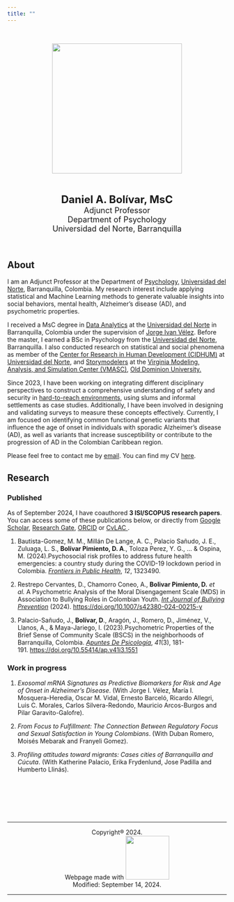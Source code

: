 ```yaml
---
title: ""
---
```


<br>

<center>![](images/Foto%20Color-fotor-20240912174831-01.png){width="298"}</center>

<br>

<center><font size="+2">**Daniel A. Bolívar, MsC** </font> <br> <font size="+1.2">Adjunct Professor</font><br> <font size="+1.2">Department of Psychology</font><br> <font size="+1.2">Universidad del Norte, Barranquilla</font><br></center>

<br>

<!-- <br> -->

## About

I am an Adjunct Professor at the Department of [Psychology,](https://www.uninorte.edu.co/web/departamento-de-psicologia) [Universidad del Norte](https://www.uninorte.edu.co/), Barranquilla, Colombia. My research interest include applying statistical and Machine Learning methods to generate valuable insights into social behaviors, mental health, Alzheimer's disease (AD), and psychometric properties.

I received a MsC degree in [Data Analytics](https://www.uninorte.edu.co/web/maestria-en-ciencia-de-datos) at the [Universidad del Norte](https://www.uninorte.edu.co/) in Barranquilla, Colombia under the supervision of [Jorge Ivan Vélez](https://jorgeivanvelez.netlify.app/). Before the master, I earned a BSc in Psychology from the [Universidad del Norte](https://www.uninorte.edu.co/), Barranquilla. I also conducted research on statistical and social phenomena as member of the [Center for Research in Human Development (CIDHUM)](https://www.uninorte.edu.co/web/gidhum) at [Universidad del Norte](https://www.uninorte.edu.co/), and [Storymodelers](https://www.storymodelers.org/) at the [Virginia Modeling, Analysis, and Simulation Center (VMASC)](https://vmasc.org/), [Old Dominion University.](https://www.odu.edu/)

Since 2023, I have been working on integrating different disciplinary perspectives to construct a comprehensive understanding of safety and security in [hard-to-reach environments](https://www.odu.edu/article/odu-team-receives-16-million-defense-grant-to-identify-the-known-unknowns-field-research), using slums and informal settlements as case studies. Additionally, I have been involved in designing and validating surveys to measure these concepts effectively. Currently, I am focused on identifying common functional genetic variants that influence the age of onset in individuals with sporadic Alzheimer's disease (AD), as well as variants that increase susceptibility or contribute to the progression of AD in the Colombian Caribbean region.

Please feel free to contact me by [email](#0). You can find my CV [here](https://uninorte-my.sharepoint.com/:b:/g/personal/dpimiento_uninorte_edu_co/ETRoaLRzj0ZAn1bdQ_mFABYB5_6tH9umkI_axxBmnLNw1A?e=sVcb8z).

## Research

### **Published**

As of September 2024, I have coauthored **3 ISI/SCOPUS research papers**. You can access some of these publications below, or directly from [Google Scholar](https://scholar.google.com.co/citations?hl=en&user=7qpoVZIAAAAJ), [Research Gate](https://www.researchgate.net/profile/Daniel-Bolivar-Pimiento), [ORCID](https://orcid.org/0000-0002-9664-3400) or <a href="https://scienti.minciencias.gov.co/cvlac/visualizador/generarCurriculoCv.do?cod_rh=0001349639&lang=es" target="_blank"> CvLAC </a>.

1.  Bautista-Gomez, M. M., Millán De Lange, A. C., Palacio Sañudo, J. E., Zuluaga, L. S., **Bolívar Pimiento, D. A**., Toloza Perez, Y. G., ... & Ospina, M. (2024).Psychosocial risk profiles to address future health emergencies: a country study during the COVID-19 lockdown period in Colombia. [*Frontiers in Public Health*](https://www.frontiersin.org/journals/public-health/articles/10.3389/fpubh.2024.1323490/full), *12*, 1323490.

2.  Restrepo Cervantes, D., Chamorro Coneo, A., **Bolivar Pimiento, D.** *et al.* A Psychometric Analysis of the Moral Disengagement Scale (MDS) in Association to Bullying Roles in Colombian Youth. [*Int Journal of Bullying Prevention*](https://link.springer.com/article/10.1007/s42380-024-00215-y) (2024). <https://doi.org/10.1007/s42380-024-00215-y>

3.  Palacio-Sañudo, J., **Bolívar, D**., Aragón, J., Romero, D., Jiménez, V., Llanos, A., & Maya-Jariego, I. (2023).Psychometric Properties of the Brief Sense of Community Scale (BSCS) in the neighborhoods of Barranquilla, Colombia. [*Apuntes De Psicología*](https://www.apuntesdepsicologia.es/index.php/revista/article/view/1551), *41*(3), 181-191. <https://doi.org/10.55414/ap.v41i3.1551>

### **Work in progress**

1.  *⁠Exosomal mRNA Signatures as Predictive Biomarkers for Risk and Age of Onset in Alzheimer's Disease*. (With Jorge I. Vélez, María I. Mosquera-Heredia, Oscar M. Vidal, Ernesto Barceló, Ricardo Allegri, Luis C. Morales, Carlos Silvera-Redondo, Mauricio Arcos-Burgos and Pilar Garavito-Galofre).

2.  *From Focus to Fulfillment: The Connection Between Regulatory Focus and Sexual Satisfaction in Young Colombians*. (With Duban Romero, Moisés Mebarak and Franyeli Gomez).

3.  *Profiling attitudes toward migrants: Cases cities of Barranquilla and Cúcuta*. (With Katherine Palacio, Erika Frydenlund, Jose Padilla and Humberto Llinás).

## 

<br><br><br><br>

<center>

<hr>

<center>

<p>

Copyright® 2024. <br> Webpage made with ![](images/quarto.png){width="100"} <br> Modified: September 14, 2024.

</center>

<hr>

<!-- Copyright® 2024. <br> Webpage made with [Quarto](https://quarto.org/) by [Daniel A. Bolívar](https://danielbolivar-website.netlify.app/). -->

<!-- <hr> -->
